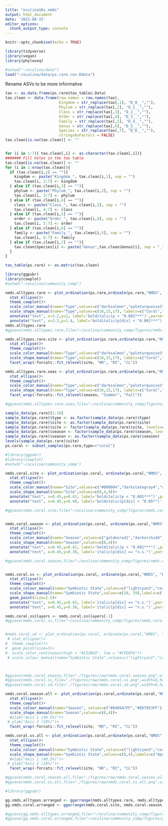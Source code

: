 ```yaml
---
title: "oculina16s_nmds"
output: html_document
date: '2022-08-15'
editor_options: 
  chunk_output_type: console
---
```


```r
knitr::opts_chunk$set(echo = TRUE)
```

```r
library(tidyverse)
library(vegan)
library(phyloseq)

#setwd("~/oculina/data")
load("~/oculina/data/ps.rare.rev.Rdata")
```


Rename ASVs to be more informative

```r
tax <- as.data.frame(ps.rare@tax_table@.Data)
tax.clean <- data.frame(row.names = row.names(tax),
                        Kingdom = str_replace(tax[,1], "D_0__",""),
                        Phylum = str_replace(tax[,2], "D_1__",""),
                        Class = str_replace(tax[,3], "D_2__",""),
                        Order = str_replace(tax[,4], "D_3__",""),
                        Family = str_replace(tax[,5], "D_4__",""),
                        Genus = str_replace(tax[,6], "D_5__",""),
                        Species = str_replace(tax[,7], "D_6__",""),
                        stringsAsFactors = FALSE)
tax.clean[is.na(tax.clean)] <- ""


for (i in 1:7){ tax.clean[,i] <- as.character(tax.clean[,i])}
####### Fill holes in the tax table
tax.clean[is.na(tax.clean)] <- ""
for (i in 1:nrow(tax.clean)){
  if (tax.clean[i,2] == ""){
    kingdom <- paste("Kingdom_", tax.clean[i,1], sep = "")
    tax.clean[i, 2:7] <- kingdom
  } else if (tax.clean[i,3] == ""){
    phylum <- paste("Phylum_", tax.clean[i,2], sep = "")
    tax.clean[i, 3:7] <- phylum
  } else if (tax.clean[i,4] == ""){
    class <- paste("Class_", tax.clean[i,3], sep = "")
    tax.clean[i, 4:7] <- class
  } else if (tax.clean[i,5] == ""){
    order <- paste("Order_", tax.clean[i,4], sep = "")
    tax.clean[i, 5:7] <- order
  } else if (tax.clean[i,6] == ""){
    family <- paste("Family_", tax.clean[i,5], sep = "")
    tax.clean[i, 6:7] <- family
  } else if (tax.clean[i,7] == ""){
    tax.clean$Species[i] <- paste("Genus",tax.clean$Genus[i], sep = "_")
  }
}

tax_table(ps.rare) <- as.matrix(tax.clean)

```

```r
library(ggpubr)
library(cowplot)
#setwd("~/oculina/community_comp")

nmds.alltypes.rare <- plot_ordination(ps.rare,ordinate(ps.rare,"NMDS", "bray"),color="type", shape="type")+
  stat_ellipse()+
  theme_cowplot()+
  scale_color_manual(name="Type",values=c("darksalmon","paleturquoise3","chocolate4"), labels=c("Coral","Seawater","Sediment"))+
  scale_shape_manual(name="Type",values=c(16,15,17), labels=c("Coral","Seawater","Sediment"))+
  annotate("text", x=3.2,y=2, label='bolditalic(p < "0.001***")',parse=TRUE)+
  annotate("text", x=3.2,y=1.8, label='bolditalic(p[dis] < "0.001***")',parse=TRUE)
nmds.alltypes.rare
#ggsave(nmds.alltypes.rare,file="~/oculina/community_comp/figures/nmds.alltypes.rare.png",width=6,height=4)

nmds.alltypes.rare.site <- plot_ordination(ps.rare,ordinate(ps.rare,"NMDS", "bray"),color="type", shape="type")+
  stat_ellipse()+
  theme_cowplot()+
  scale_color_manual(name="Type",values=c("darksalmon","paleturquoise3","chocolate4"), labels=c("Coral","Seawater","Sediment"))+
  scale_shape_manual(name="Type",values=c(16,15,17), labels=c("Coral","Seawater","Sediment"))+
  facet_wrap(~forcats::fct_relevel(site, "NR", "RI", "CL"))

nmds.alltypes.rare.seas <- plot_ordination(ps.rare,ordinate(ps.rare,"NMDS", "bray"),color="type", shape="type")+
  stat_ellipse()+
  theme_cowplot()+
  scale_color_manual(name="Type",values=c("darksalmon","paleturquoise3","chocolate4"), labels=c("Coral","Seawater","Sediment"))+
  scale_shape_manual(name="Type",values=c(16,15,17), labels=c("Coral","Seawater","Sediment"))+
  facet_wrap(~forcats::fct_relevel(season, "Summer", "Fall"))

#ggsave(nmds.alltypes.rare.seas,file="~/oculina/community_comp/figures/nmds.alltypes.rare.seas.png",width=8,height=4)

```

```r
sample_data(ps.rare)[1:10]
sample_data(ps.rare)$type <- as.factor(sample_data(ps.rare)$type)
sample_data(ps.rare)$site <- as.factor(sample_data(ps.rare)$site)
sample_data(ps.rare)$site <- factor(sample_data(ps.rare)$site, levels=c("NR","RI","CL"))
sample_data(ps.rare)$season <- factor(sample_data(ps.rare)$season, levels=c("Summer", "Fall"))
sample_data(ps.rare)$season <- as.factor(sample_data(ps.rare)$season)
levels(sample_data(ps.rare)$site)
ps.coral <- subset_samples(ps.rare,type=="coral")


```


```r
#library(ggpubr)
#library(cowplot)
#setwd("~/oculina/community_comp")

nmds.coral.site <- plot_ordination(ps.coral, ordinate(ps.coral,"NMDS", "bray"),color="site", shape="site")+
  stat_ellipse()+
  theme_cowplot()+
  scale_color_manual(name="Site",values=c("#000004","darkslategray4","darkslategray3"))+
  scale_shape_manual(name="Site",values=c(8,4,9))+
  annotate("text", x=0.45,y=0.43, label='bolditalic(p < "0.001***")',parse=TRUE)+
  annotate("text", x=0.45,y=0.40, label='bolditalic(p[dis] < "0.05*")',parse=TRUE)

#ggsave(nmds.coral.site,file="~/oculina/community_comp/figures/nmds.coral.rare.site.png",width=6,height=4)


nmds.coral.season <- plot_ordination(ps.coral, ordinate(ps.coral,"NMDS", "bray"),color="season", shape="season")+
  stat_ellipse()+
  theme_cowplot()+
  scale_color_manual(name="Season",values=c("goldenrod1","darkorchid4"))+
  scale_shape_manual(name="Season",values=c(8,4))+
  annotate("text", x=0.45,y=0.42, label='bolditalic(p < "0.001***")',parse=TRUE)+
  annotate("text", x=0.45,y=0.38, label='italic(p[dis] == "n.s.")',parse=TRUE)

#ggsave(nmds.coral.season,file="~/oculina/community_comp/figures/nmds.coral.rare.season.png",width=6,height=4)


nmds.coral.ss <- plot_ordination(ps.coral, ordinate(ps.coral,"NMDS", "bray"),color="symbstate", shape="symbstate")+
  stat_ellipse()+
  theme_cowplot()+
  scale_colour_manual(name="Symbiotic State",values=c("lightcyan3","coral4"),labels=c("Aposymbiotic","Symbiotic")) +
  scale_shape_manual(name="Symbiotic State",values=c(10, 19),labels=c("Aposymbiotic","Symbiotic"))+
  geom_point(size=2.5)+
  annotate("text", x=0.45,y=0.42, label='italic(p[dis] == "n.s.")',parse=TRUE)+
  annotate("text", x=0.45,y=0.38, label='italic(p[dis] == "n.s.")',parse=TRUE)

nmds.coral.ss$layers <- nmds.coral.ss$layers[-1]
#ggsave(nmds.coral.ss,file="~/oculina/community_comp/figures/nmds.coral.rare.ss.png",width=6,height=4)


#nmds.coral.sd <- plot_ordination(ps.coral, ordinate(ps.coral,"NMDS", "bray"), color="density",shape="site")+
 # stat_ellipse()+
#  theme_cowplot()+
#  geom_point(size=3)+
#  scale_color_continuous(high = "#132B43", low = "#CFEDF6")+
 # scale_colour_manual(name="Symbiotic State",values=c("lightcyan3","coral4"),labels=c("Aposymbiotic","Symbiotic"))



#ggsave(nmds.coral.season,file="./figures/raw/nmds.coral.season.png",width=6,height=4)
#ggsave(nmds.coral.ss,file="./figures/raw/nmds.coral.ss.png",width=6,height=4)
#ggsave(nmds.coral.sd,file="./figures/raw/nmds.coral.sd.png",width=8,height=4)


```

```r
nmds.coral.season.all <- plot_ordination(ps.coral,ordinate(ps.coral,"NMDS", "bray"),color="season", shape="season")+
  stat_ellipse()+
  theme_cowplot()+
  scale_colour_manual(name="Season", values=c("#8405A7FF","#ED7953FF"))+
  scale_shape_manual(name="Season",values=c(8,4))+
  #xlab("Axis 1 (40.5%)")+
 # ylab("Axis 2 (19%)")+
  facet_wrap(~forcats::fct_relevel(site, "NR", "RI", "CL"))

nmds.coral.ss.all <- plot_ordination(ps.coral,ordinate(ps.coral,"NMDS", "bray"),color="symbstate",shape="symbstate")+
  stat_ellipse()+
  theme_cowplot()+
  scale_colour_manual(name="Symbiotic State",values=c("lightcyan3","coral4"),labels=c("Aposymbiotic","Symbiotic")) +
  scale_shape_manual(name="Symbiotic State",values=c(8,4),labels=c("Aposymbiotic","Symbiotic"))+
  #xlab("Axis 1 (40.5%)")+
 # ylab("Axis 2 (19%)")+
  facet_wrap(~forcats::fct_relevel(site, "NR", "RI", "CL"))

#ggsave(nmds.coral.season.all,file="./figures/raw/nmds.coral.season.all.png",width=8,height=4)
#ggsave(nmds.coral.ss.all,file="./figures/raw/nmds.coral.ss.all.png",width=9,height=5)
```

```r
#library(ggpubr)

gg.nmds.alltypes.arranged <- ggarrange(nmds.alltypes.rare, nmds.alltypes.rare.site, nmds.alltypes.rare.seas, labels=c("A)", "B)", "C)"), ncol=1)
gg.nmds.coral.arranged <- ggarrange(nmds.coral.site, nmds.coral.season, nmds.coral.ss, labels=c("A)", "B)", "C)"))

#ggsave(gg.nmds.alltypes.arranged,file="~/oculina/community_comp/figures/gg.nmds.alltypes.rare.arranged.png",width=10,height=12)
#ggsave(gg.nmds.coral.arranged,file="~/oculina/community_comp/figures/gg.nmds.coral.rare.arranged.png",width=12,height=10)

```

